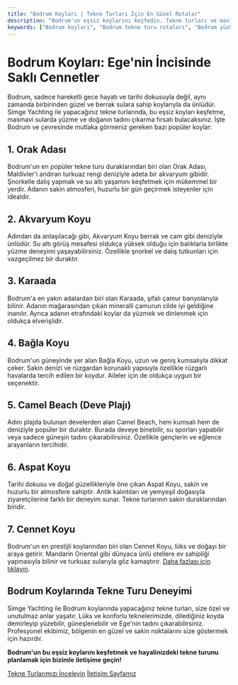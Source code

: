 ```yaml
---
title: "Bodrum Koyları | Tekne Turları İçin En Güzel Rotalar"
description: "Bodrum'un eşsiz koylarını keşfedin. Tekne turları ve mavi yolculuklar için ideal, berrak sulara sahip bu koylar hakkında detaylı bilgiler."
keywords: ["Bodrum koyları", "Bodrum tekne turu rotaları", "Bodrum yüzme koyları", "Bodrum saklı koylar", "Bodrum gezilecek yerler"]
---
```


# Bodrum Koyları: Ege'nin İncisinde Saklı Cennetler

Bodrum, sadece hareketli gece hayatı ve tarihi dokusuyla değil, aynı zamanda birbirinden güzel ve berrak sulara sahip koylarıyla da ünlüdür. Simge Yachting ile yapacağınız tekne turlarında, bu eşsiz koyları keşfetme, masmavi sularda yüzme ve doğanın tadını çıkarma fırsatı bulacaksınız. İşte Bodrum ve çevresinde mutlaka görmeniz gereken bazı popüler koylar:

## 1. Orak Adası

Bodrum'un en popüler tekne turu duraklarından biri olan Orak Adası, Maldivler'i andıran turkuaz rengi deniziyle adeta bir akvaryum gibidir. Şnorkelle dalış yapmak ve su altı yaşamını keşfetmek için mükemmel bir yerdir. Adanın sakin atmosferi, huzurlu bir gün geçirmek isteyenler için idealdir.

## 2. Akvaryum Koyu

Adından da anlaşılacağı gibi, Akvaryum Koyu berrak ve cam gibi deniziyle ünlüdür. Su altı görüş mesafesi oldukça yüksek olduğu için balıklarla birlikte yüzme deneyimi yaşayabilirsiniz. Özellikle şnorkel ve dalış tutkunları için vazgeçilmez bir duraktır.

## 3. Karaada

Bodrum'a en yakın adalardan biri olan Karaada, şifalı çamur banyolarıyla bilinir. Adanın mağarasından çıkan mineralli çamurun cilde iyi geldiğine inanılır. Ayrıca adanın etrafındaki koylar da yüzmek ve dinlenmek için oldukça elverişlidir.

## 4. Bağla Koyu

Bodrum'un güneyinde yer alan Bağla Koyu, uzun ve geniş kumsalıyla dikkat çeker. Sakin denizi ve rüzgardan korunaklı yapısıyla özellikle rüzgarlı havalarda tercih edilen bir koydur. Aileler için de oldukça uygun bir seçenektir.

## 5. Camel Beach (Deve Plajı)

Adını plajda bulunan develerden alan Camel Beach, hem kumsalı hem de deniziyle popüler bir duraktır. Burada deveye binebilir, su sporları yapabilir veya sadece güneşin tadını çıkarabilirsiniz. Özellikle gençlerin ve eğlence arayanların tercihidir.

## 6. Aspat Koyu

Tarihi dokusu ve doğal güzellikleriyle öne çıkan Aspat Koyu, sakin ve huzurlu bir atmosfere sahiptir. Antik kalıntıları ve yemyeşil doğasıyla ziyaretçilerine farklı bir deneyim sunar. Tekne turlarının sakin duraklarından biridir.

## 7. Cennet Koyu

Bodrum'un en prestijli koylarından biri olan Cennet Koyu, lüks ve doğayı bir araya getirir. Mandarin Oriental gibi dünyaca ünlü otellere ev sahipliği yapmasıyla bilinir ve turkuaz sularıyla göz kamaştırır. [Daha fazlası için tıklayın](/destinasyonlar/cennet-koyu).

## Bodrum Koylarında Tekne Turu Deneyimi

Simge Yachting ile Bodrum koylarında yapacağınız tekne turları, size özel ve unutulmaz anlar yaşatır. Lüks ve konforlu teknelerimizde, dilediğiniz koyda demirleyip yüzebilir, güneşlenebilir ve Ege'nin tadını çıkarabilirsiniz. Profesyonel ekibimiz, bölgenin en güzel ve sakin noktalarını size göstermek için hazırdır.

**Bodrum'un bu eşsiz koylarını keşfetmek ve hayalinizdeki tekne turunu planlamak için bizimle iletişime geçin!**

[Tekne Turlarımızı İnceleyin](/tekne-turlari)
[İletişim Sayfamız](/iletisim)